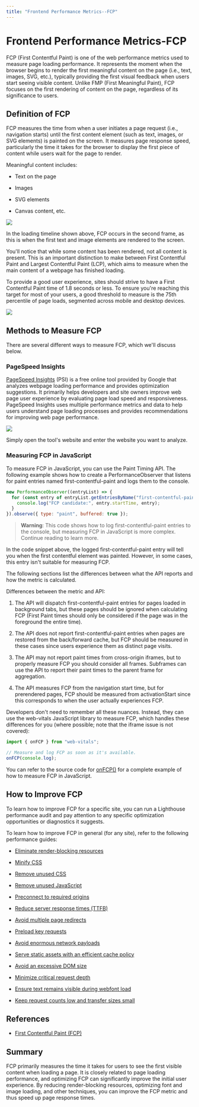```yaml
---
title: "Frontend Performance Metrics--FCP"
---
```

# Frontend Performance Metrics-FCP
FCP (First Contentful Paint) is one of the web performance metrics used to measure page loading performance. It represents the moment when the browser begins to render the first meaningful content on the page (i.e., text, images, SVG, etc.), typically providing the first visual feedback when users start seeing visible content. Unlike FMP (First Meaningful Paint), FCP focuses on the first rendering of content on the page, regardless of its significance to users.

## Definition of FCP

FCP measures the time from when a user initiates a page request (i.e., navigation starts) until the first content element (such as text, images, or SVG elements) is painted on the screen. It measures page response speed, particularly the time it takes for the browser to display the first piece of content while users wait for the page to render.

Meaningful content includes:

- Text on the page

- Images

- SVG elements

- Canvas content, etc.

![](https://ik.imagekit.io/moment/md-images/remote/image-1740933078855__WjAq7R_B.png)

In the loading timeline shown above, FCP occurs in the second frame, as this is when the first text and image elements are rendered to the screen.

You'll notice that while some content has been rendered, not all content is present. This is an important distinction to make between First Contentful Paint and Largest Contentful Paint (LCP), which aims to measure when the main content of a webpage has finished loading.

To provide a good user experience, sites should strive to have a First Contentful Paint time of 1.8 seconds or less. To ensure you're reaching this target for most of your users, a good threshold to measure is the 75th percentile of page loads, segmented across mobile and desktop devices.

![](https://ik.imagekit.io/moment/md-images/remote/image-1740933083173_NKQefbF_c.png)

## Methods to Measure FCP

There are several different ways to measure FCP, which we'll discuss below.

### PageSpeed Insights

[PageSpeed Insights](https://pagespeed.web.dev/) (PSI) is a free online tool provided by Google that analyzes webpage loading performance and provides optimization suggestions. It primarily helps developers and site owners improve web page user experience by evaluating page load speed and responsiveness. PageSpeed Insights uses multiple performance metrics and data to help users understand page loading processes and provides recommendations for improving web page performance.

![](https://ik.imagekit.io/moment/md-images/remote/image-1740933087594_Wu0Zo1BtZ.png)

Simply open the tool's website and enter the website you want to analyze.

### Measuring FCP in JavaScript

To measure FCP in JavaScript, you can use the Paint Timing API. The following example shows how to create a PerformanceObserver that listens for paint entries named first-contentful-paint and logs them to the console.

```js
new PerformanceObserver((entryList) => {
  for (const entry of entryList.getEntriesByName("first-contentful-paint")) {
    console.log("FCP candidate:", entry.startTime, entry);
  }
}).observe({ type: "paint", buffered: true });
```

> **Warning**: This code shows how to log first-contentful-paint entries to the console, but measuring FCP in JavaScript is more complex. Continue reading to learn more.

In the code snippet above, the logged first-contentful-paint entry will tell you when the first contentful element was painted. However, in some cases, this entry isn't suitable for measuring FCP.

The following sections list the differences between what the API reports and how the metric is calculated.

Differences between the metric and API:

1. The API will dispatch first-contentful-paint entries for pages loaded in background tabs, but these pages should be ignored when calculating FCP (First Paint times should only be considered if the page was in the foreground the entire time).

2. The API does not report first-contentful-paint entries when pages are restored from the back/forward cache, but FCP should be measured in these cases since users experience them as distinct page visits.

3. The API may not report paint times from cross-origin iframes, but to properly measure FCP you should consider all frames. Subframes can use the API to report their paint times to the parent frame for aggregation.

4. The API measures FCP from the navigation start time, but for prerendered pages, FCP should be measured from activationStart since this corresponds to when the user actually experiences FCP.

Developers don't need to remember all these nuances. Instead, they can use the web-vitals JavaScript library to measure FCP, which handles these differences for you (where possible; note that the iframe issue is not covered):

```js
import { onFCP } from "web-vitals";

// Measure and log FCP as soon as it's available.
onFCP(console.log);
```

You can refer to the source code for [onFCP()](https://github.com/GoogleChrome/web-vitals/blob/main/src/onFCP.ts) for a complete example of how to measure FCP in JavaScript.

## How to Improve FCP

To learn how to improve FCP for a specific site, you can run a Lighthouse performance audit and pay attention to any specific optimization opportunities or diagnostics it suggests.

To learn how to improve FCP in general (for any site), refer to the following performance guides:

- [Eliminate render-blocking resources](https://developer.chrome.com/docs/lighthouse/performance/render-blocking-resources)

- [Minify CSS](https://developer.chrome.com/docs/lighthouse/performance/unminified-css)

- [Remove unused CSS](https://developer.chrome.com/docs/lighthouse/performance/unused-css-rules)

- [Remove unused JavaScript](https://developer.chrome.com/docs/lighthouse/performance/unused-javascript)

- [Preconnect to required origins](https://developer.chrome.com/docs/lighthouse/performance/uses-rel-preconnect)

- [Reduce server response times (TTFB)](https://developer.chrome.com/docs/lighthouse/performance/server-response-time)

- [Avoid multiple page redirects](https://developer.chrome.com/docs/lighthouse/performance/redirects)

- [Preload key requests](https://developer.chrome.com/docs/lighthouse/performance/uses-rel-preload)

- [Avoid enormous network payloads](https://developer.chrome.com/docs/lighthouse/performance/total-byte-weight)

- [Serve static assets with an efficient cache policy](https://developer.chrome.com/docs/lighthouse/performance/uses-long-cache-ttl)

- [Avoid an excessive DOM size](https://developer.chrome.com/docs/lighthouse/performance/dom-size)

- [Minimize critical request depth](https://developer.chrome.com/docs/lighthouse/performance/critical-request-chains)

- [Ensure text remains visible during webfont load](https://developer.chrome.com/docs/lighthouse/performance/font-display)

- [Keep request counts low and transfer sizes small](https://developer.chrome.com/docs/lighthouse/performance/resource-summary)

## References

- [First Contentful Paint (FCP)](https://web.dev/articles/fcp)

## Summary

FCP primarily measures the time it takes for users to see the first visible content when loading a page. It is closely related to page loading performance, and optimizing FCP can significantly improve the initial user experience. By reducing render-blocking resources, optimizing font and image loading, and other techniques, you can improve the FCP metric and thus speed up page response times.
